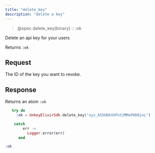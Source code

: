 ```yaml
---
title: "delete_key"
description: "delete a key"
---
```


> @spec delete_key(binary) :: :ok

Delete an api key for your users

Returns `:ok`

## Request

<ParamField path="keyId" type="string" required>
  The ID of the key you want to revoke.
</ParamField>

## Response

Returns an atom `:ok`

<RequestExample>

```elixir
   try do
     :ok = UnkeyElixirSdk.delete_key("xyz_AS5HDkXXPot2MMoPHD8jnL")

    catch
        err ->
          Logger.error(err)
      end
```

</RequestExample>

<ResponseExample>

```elixir
:ok
```

</ResponseExample>
